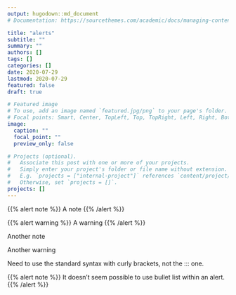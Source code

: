 ```yaml
---
output: hugodown::md_document
# Documentation: https://sourcethemes.com/academic/docs/managing-content/

title: "alerts"
subtitle: ""
summary: ""
authors: []
tags: []
categories: []
date: 2020-07-29
lastmod: 2020-07-29
featured: false
draft: true

# Featured image
# To use, add an image named `featured.jpg/png` to your page's folder.
# Focal points: Smart, Center, TopLeft, Top, TopRight, Left, Right, BottomLeft, Bottom, BottomRight.
image:
  caption: ""
  focal_point: ""
  preview_only: false

# Projects (optional).
#   Associate this post with one or more of your projects.
#   Simply enter your project's folder or file name without extension.
#   E.g. `projects = ["internal-project"]` references `content/project/deep-learning/index.md`.
#   Otherwise, set `projects = []`.
projects: []
---
```


{{% alert note %}}
A note
{{% /alert %}}

{{% alert warning %}}
A warning
{{% /alert %}}

:::alert-note
Another note
:::

:::alert-warning
Another warning
:::

Need to use the standard syntax with curly brackets, not the ::: one.

{{% alert note %}}
It doesn't seem possible to use bullet list within an alert.
{{% /alert %}}





